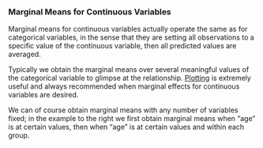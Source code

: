### Marginal Means for Continuous Variables

Marginal means for continuous variables actually operate the same as for categorical variables, in the sense that they are setting all observations to
a specific value of the continuous variable, then all predicted values are averaged.

Typically we obtain the marginal means over several meaningful values of the categorical variable to glimpse at the
relationship. [Plotting](#plotting) is extremely useful and always recommended when marginal effects for continuous variables are desired.

We can of course obtain marginal means with any number of variables fixed; in the example to the right we first obtain marginal means when "age" is at
certain values, then when "age" is at certain values and within each group.
